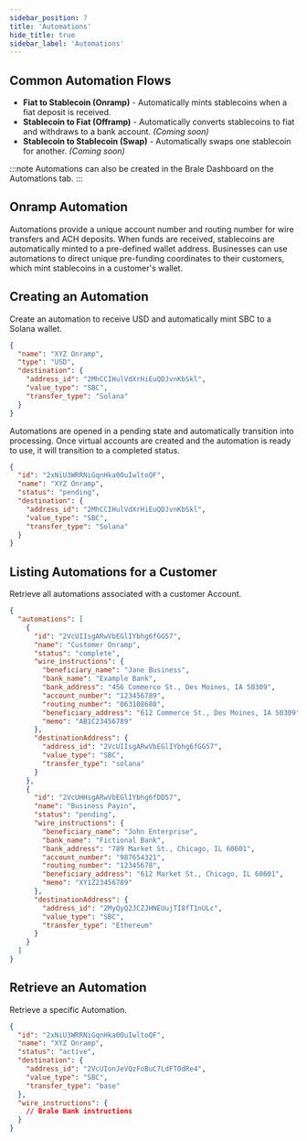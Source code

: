 ```yaml
---
sidebar_position: 7
title: 'Automations'
hide_title: true
sidebar_label: 'Automations'
---
```


<Intro
  heading="Automations"
  subheading="Automations allow businesses to set up automatic onramps, offramps, or stablecoin swaps that are triggered upon receiving funds—without requiring a manual transfer request."
/>

## Common Automation Flows

- **Fiat to Stablecoin (Onramp)** - Automatically mints stablecoins when a fiat deposit is received.
- **Stablecoin to Fiat (Offramp)** - Automatically converts stablecoins to fiat and withdraws to a bank account. _(Coming soon)_
- **Stablecoin to Stablecoin (Swap)** - Automatically swaps one stablecoin for another. _(Coming soon)_

:::note
Automations can also be created in the Brale Dashboard on the Automations tab.
:::

## Onramp Automation

Automations provide a unique account number and routing number for wire transfers and ACH deposits. When funds are received, stablecoins are automatically minted to a pre-defined wallet address. Businesses can use automations to direct unique pre-funding coordinates to their customers, which mint stablecoins in a customer's wallet.

## Creating an Automation

Create an automation to receive USD and automatically mint SBC to a Solana wallet.

<HTTPMethod method="POST" endpoint="https://api.brale.xyz/accounts/account_id/automations" />

```json title="Request"
{
  "name": "XYZ Onramp",
  "type": "USD",
  "destination": {
    "address_id": "2MhCCIHulVdXrHiEuQDJvnKbSkl",
    "value_type": "SBC",
    "transfer_type": "Solana"
  }
}
```

Automations are opened in a pending state and automatically transition into processing. Once virtual accounts are created and the automation is ready to use, it will transition to a completed status.

```json title="Response"
{
  "id": "2xNiU3WRRNiGqnHka0OuIwltoQF",
  "name": "XYZ Onramp",
  "status": "pending",
  "destination": {
    "address_id": "2MhCCIHulVdXrHiEuQDJvnKbSkl",
    "value_type": "SBC",
    "transfer_type": "Solana"
  }
}
```

## Listing Automations for a Customer

Retrieve all automations associated with a customer Account.

<HTTPMethod method="GET" endpoint="https://api.brale.xyz/accounts/account_id/automations" />

```json title="Response"
{
  "automations": [
    {
      "id": "2VcUIIsgARwVbEGlIYbhg6fGG57",
      "name": "Customer Onramp",
      "status": "complete",
      "wire_instructions": {
        "beneficiary_name": "Jane Business",
        "bank_name": "Example Bank",
        "bank_address": "456 Commerce St., Des Moines, IA 50309",
        "account_number": "123456789",
        "routing_number": "063108680",
        "beneficiary_address": "612 Commerce St., Des Moines, IA 50309",
        "memo": "AB1C23456789"
      },
      "destinationAddress": {
        "address_id": "2VcUIIsgARwVbEGlIYbhg6fGG57",
        "value_type": "SBC",
        "transfer_type": "solana"
      }
    },
    {
      "id": "2VcUHHsgARwVbEGlIYbhg6fDD57",
      "name": "Business Payin",
      "status": "pending",
      "wire_instructions": {
        "beneficiary_name": "John Enterprise",
        "bank_name": "Fictional Bank",
        "bank_address": "789 Market St., Chicago, IL 60601",
        "account_number": "987654321",
        "routing_number": "12345678",
        "beneficiary_address": "612 Market St., Chicago, IL 60601",
        "memo": "XY1Z23456789"
      },
      "destinationAddress": {
        "address_id": "2MyQyQ2JCZJHNEUujTI8fT1nULc",
        "value_type": "SBC",
        "transfer_type": "Ethereum"
      }
    }
  ]
}
```

## Retrieve an Automation

Retrieve a specific Automation.

<HTTPMethod
  method="GET"
  endpoint="https://api.brale.xyz/accounts/account_id/automations/automation_id"
/>

```json title="Response"
{
  "id": "2xNiU3WRRNiGqnHka0OuIwltoQF",
  "name": "XYZ Onramp",
  "status": "active",
  "destination": {
    "address_id": "2VcUIonJeVQzFoBuC7LdFT0dRe4",
    "value_type": "SBC",
    "transfer_type": "base"
  },
  "wire_instructions": {
    // Brale Bank instructions
  }
}
```
